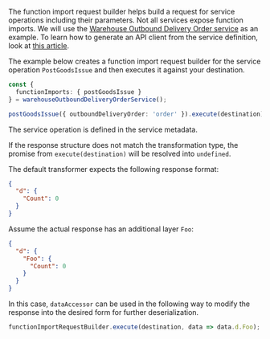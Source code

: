 The function import request builder helps build a request for service operations including their parameters.
Not all services expose function imports.
We will use the [Warehouse Outbound Delivery Order service](https://api.sap.com/api/API_WHSE_OUTB_DLV_ORDER/resource) as an example.
To learn how to generate an API client from the service definition, look at [this article](../generate-odata-client.mdx).

The example below creates a function import request builder for the service operation `PostGoodsIssue` and then executes it against your destination.

```ts
const {
  functionImports: { postGoodsIssue }
} = warehouseOutboundDeliveryOrderService();

postGoodsIssue({ outboundDeliveryOrder: 'order' }).execute(destination);
```

The service operation is defined in the service metadata.

If the response structure does not match the transformation type, the promise from `execute(destination)` will be resolved into `undefined`.

The default transformer expects the following response format:

```json
{
  "d": {
    "Count": 0
  }
}
```

Assume the actual response has an additional layer `Foo`:

```json
{
  "d": {
    "Foo": {
      "Count": 0
    }
  }
}
```

In this case, `dataAccessor` can be used in the following way to modify the response into the desired form for further deserialization.

```ts
functionImportRequestBuilder.execute(destination, data => data.d.Foo);
```
